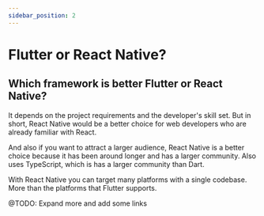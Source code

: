 ```yaml
---
sidebar_position: 2
---
```


# Flutter or React Native?

## Which framework is better Flutter or React Native?

It depends on the project requirements and the developer's skill set. But in short, React Native would be a better choice for web developers who are already familiar with React.

And also if you want to attract a larger audience, React Native is a better choice because it has been around longer and has a larger community. Also uses TypeScript, which is has a larger community than Dart.

With React Native you can target many platforms with a single codebase. More than the platforms that Flutter supports.

@TODO: Expand more and add some links